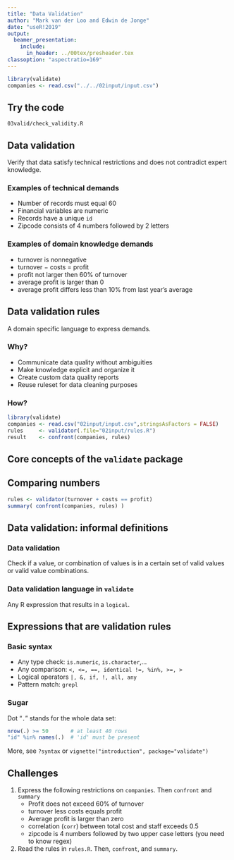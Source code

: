 ```yaml
---
title: "Data Validation"
author: "Mark van der Loo and Edwin de Jonge"
date: "useR!2019"
output: 
  beamer_presentation:
    include:
      in_header: ../00tex/presheader.tex
classoption: "aspectratio=169"
---
```


```r
library(validate)
companies <- read.csv("../../02input/input.csv")
```


## Try the code

\centering\huge

`03valid/check_validity.R`


## Data validation

Verify that data satisfy technical restrictions and does not contradict
expert knowledge.


### Examples of technical demands

- Number of records must equal 60
- Financial variables are numeric
- Records have a unique `id`
- Zipcode consists of 4 numbers followed by 2 letters 

### Examples of domain knowledge demands

- turnover is nonnegative
- turnover $-$ costs $=$ profit
- profit not larger then 60\% of turnover
- average profit is larger than 0
- average profit differs less than 10% from last year's average

## Data validation rules

A domain specific language to express demands.

### Why?

- Communicate data quality without ambiguities
- Make knowledge explicit and organize it
- Create custom data quality reports
- Reuse ruleset for data cleaning purposes

### How?

```r
library(validate)
companies <- read.csv("02input/input.csv",stringsAsFactors = FALSE)
rules     <- validator(.file="02input/rules.R")
result    <- confront(companies, rules)
```

## Core concepts of the `validate` package


\begin{center}
\includegraphics[height=90mm]{fig/diagram.png}
\end{center}

## Comparing numbers


```r
rules <- validator(turnover + costs == profit)
summary( confront(companies, rules) )
```



## Data validation: informal definitions

### Data validation

Check if a value, or combination of values is in a certain set
of valid values or valid value combinations.

### Data validation language in `validate`

Any R expression that results in a `logical`.

## Expressions that are validation rules

### Basic syntax

- Any type check: `is.numeric`, `is.character`,$\ldots$
- Any comparison: `<, <=, ==, identical !=, %in%, >=, >`
- Logical operators `|, &, if, !, all, any`
- Pattern match: `grepl`


### Sugar

Dot "`.`" stands for the whole data set:
```r
nrow(.) >= 50       # at least 40 rows
"id" %in% names(.)  # 'id' must be present
```

More, see `?syntax` or `vignette("introduction", package="validate")`


## Challenges

1. Express the following restrictions on `companies`. Then `confront` and `summary`
    - Profit does not exceed 60% of turnover
    - turnover less costs equals profit
    - Average profit is larger than zero
    - correlation (`corr`) between total cost and staff exceeds 0.5
    - zipcode is 4 numbers followed by two upper case letters (you need to know regex)
2. Read the rules in `rules.R`. Then, `confront`, and `summary`. 

















